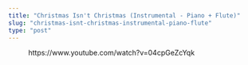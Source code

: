 ```yaml
---
title: "Christmas Isn't Christmas (Instrumental - Piano + Flute)"
slug: "christmas-isnt-christmas-instrumental-piano-flute"
type: "post"
---
```


<!-- wp:embed {"url":"https://www.youtube.com/watch?v=04cpGeZcYqk","type":"video","providerNameSlug":"youtube","responsive":true,"className":"wp-embed-aspect-16-9 wp-has-aspect-ratio"} -->
<figure class="wp-block-embed is-type-video is-provider-youtube wp-block-embed-youtube wp-embed-aspect-16-9 wp-has-aspect-ratio"><div class="wp-block-embed__wrapper">
https://www.youtube.com/watch?v=04cpGeZcYqk
</div></figure>
<!-- /wp:embed -->